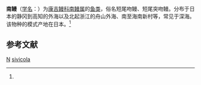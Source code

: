 {{Speciesbox
| taxon = Japonoconger sivicola
| binomial_authority = (Matsubara et Ochiai, 1951)<ref name='id5645'>{{cite web| url =http://www.bioinfo.cn/db05/BjdwSpecies.php?action=view&id=5645| title =南鳗| work =《中国动物物种编目数据库》| publisher =中国科学院微生物研究所| author =中国科学院动物研究所| accessdate =2009-04-11| deadurl =yes| archiveurl =https://web.archive.org/web/20160305043200/http://www.bioinfo.cn/db05/BjdwSpecies.php?action=view&id=5645| archivedate =2016-03-05}}</ref>
}}

'''南鳗'''（[[学名|学名]]：{{lang|la|''Japonoconger sivicola''}}）为[[康吉鳗科|康吉鳗科]][[南鳗属|南鳗属]]的[[鱼类|鱼类]]，俗名短尾吻鳗、短尾突吻鳗。分布于日本的静冈到高知的外海以及北起浙江的舟山外海、南至海南新村等，常见于深海。该物种的模式产地在日本。<ref name='id5645'/>

== 参考文献 ==
{{reflist}}

{{鱼类小作品}}
{{taxonbar}}
[[Category:_1951年描述的鱼类|N]]
[[Category:南鳗属|sivicola]]